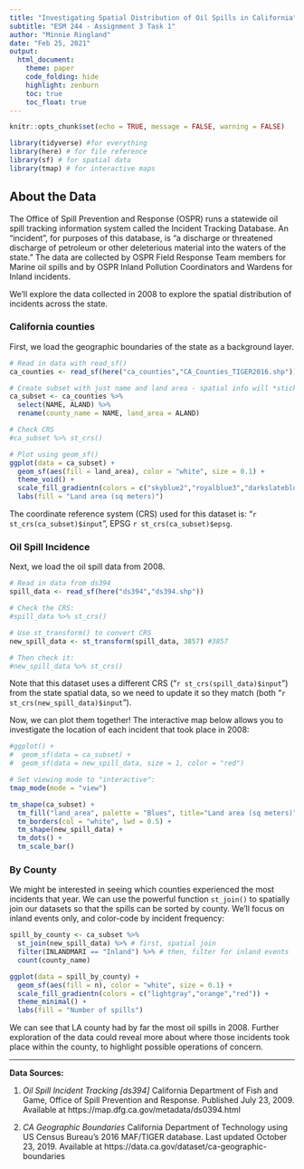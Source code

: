 ```yaml
---
title: "Investigating Spatial Distribution of Oil Spills in California"
subtitle: "ESM 244 - Assignment 3 Task 1"
author: "Minnie Ringland"
date: "Feb 25, 2021"
output:
  html_document:
    theme: paper
    code_folding: hide
    highlight: zenburn
    toc: true
    toc_float: true
---
```


```r
knitr::opts_chunk$set(echo = TRUE, message = FALSE, warning = FALSE)

library(tidyverse) #for everything
library(here) # for file reference
library(sf) # for spatial data
library(tmap) # for interactive maps
```


## About the Data

The Office of Spill Prevention and Response (OSPR) runs a statewide oil spill tracking information system called the Incident Tracking Database. An "incident", for purposes of this database, is "a discharge or threatened discharge of petroleum or other deleterious material into the waters of the state." The data are collected by OSPR Field Response Team members for Marine oil spills and by OSPR Inland Pollution Coordinators and Wardens for Inland incidents.

We'll explore the data collected in 2008 to explore the spatial distribution of incidents across the state.

### California counties

First, we load the geographic boundaries of the state as a background layer.

```r
# Read in data with read_sf()
ca_counties <- read_sf(here("ca_counties","CA_Counties_TIGER2016.shp"))

# Create subset with just name and land area - spatial info will *stick*
ca_subset <- ca_counties %>% 
  select(NAME, ALAND) %>% 
  rename(county_name = NAME, land_area = ALAND)

# Check CRS
#ca_subset %>% st_crs()

# Plot using geom_sf()
ggplot(data = ca_subset) +
  geom_sf(aes(fill = land_area), color = "white", size = 0.1) +
  theme_void() +
  scale_fill_gradientn(colors = c("skyblue2","royalblue3","darkslateblue")) +
  labs(fill = "Land area (sq meters)")

```

The coordinate reference system (CRS) used for this dataset is: "`r st_crs(ca_subset)$input`", EPSG `r st_crs(ca_subset)$epsg`.

### Oil Spill Incidence

Next, we load the oil spill data from 2008.

```r
# Read in data from ds394
spill_data <- read_sf(here("ds394","ds394.shp"))

# Check the CRS:
#spill_data %>% st_crs()

# Use st_transform() to convert CRS
new_spill_data <- st_transform(spill_data, 3857) #3857

# Then check it: 
#new_spill_data %>% st_crs()
```

Note that this dataset uses a different CRS ("`r st_crs(spill_data)$input`") from the state spatial data, so we need to update it so they match (both "`r st_crs(new_spill_data)$input`"). 

Now, we can plot them together! The interactive map below allows you to investigate the location of each incident that took place in 2008:

```r
#ggplot() +
#  geom_sf(data = ca_subset) +
#  geom_sf(data = new_spill_data, size = 1, color = "red")

# Set viewing mode to "interactive":
tmap_mode(mode = "view")

tm_shape(ca_subset) +
  tm_fill("land_area", palette = "Blues", title="Land area (sq meters)") +
  tm_borders(col = "white", lwd = 0.5) +
  tm_shape(new_spill_data) +
  tm_dots() +
  tm_scale_bar()

```

### By County

We might be interested in seeing which counties experienced the most incidents that year. We can use the powerful function `st_join()` to spatially join our datasets so that the spills can be sorted by county. We'll focus on inland events only, and color-code by incident frequency:

```r

spill_by_county <- ca_subset %>% 
  st_join(new_spill_data) %>% # first, spatial join
  filter(INLANDMARI == "Inland") %>% # then, filter for inland events
  count(county_name)

ggplot(data = spill_by_county) +
  geom_sf(aes(fill = n), color = "white", size = 0.1) +
  scale_fill_gradientn(colors = c("lightgray","orange","red")) +
  theme_minimal() +
  labs(fill = "Number of spills")
```

We can see that LA county had by far the most oil spills in 2008. Further exploration of the data could reveal more about where those incidents took place within the county, to highlight possible operations of concern.

***

**Data Sources:**

1. *Oil Spill Incident Tracking [ds394]* California Department of Fish and Game, Office of Spill Prevention and Response. Published July 23, 2009. Available at https://map.dfg.ca.gov/metadata/ds0394.html

2. *CA Geographic Boundaries* California Department of Technology using US Census Bureau's 2016 MAF/TIGER database. Last updated October 23, 2019. Available at https://data.ca.gov/dataset/ca-geographic-boundaries



